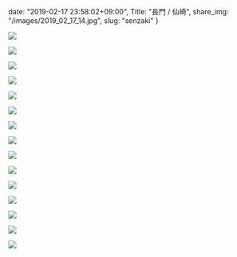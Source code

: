 date: "2019-02-17 23:58:02+09:00",
Title: "長門 / 仙崎",
share_img: "/images/2019_02_17_14.jpg",
slug: "senzaki"
}

![](/images/2019_02_17_1.jpg)

![](/images/2019_02_17_3.jpg)

![](/images/2019_02_17_4.jpg)

![](/images/2019_02_17_7.jpg)

![](/images/2019_02_17_8.jpg)

![](/images/2019_02_17_9.jpg)

![](/images/2019_02_17_10.jpg)

![](/images/2019_02_17_11.jpg)

![](/images/2019_02_17_12.jpg)

![](/images/2019_02_17_13.jpg)

![](/images/2019_02_17_14.jpg)

![](/images/2019_02_17_15.jpg)

![](/images/2019_02_17_16.jpg)

![](/images/2019_02_17_17.jpg)

![](/images/2019_02_17_18.jpg)

